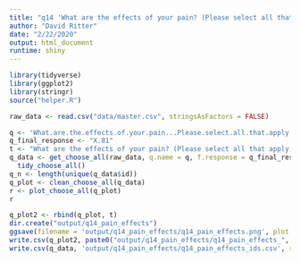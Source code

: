 ```yaml
---
title: "q14 'What are the effects of your pain? (Please select all that apply)'"
author: "David Ritter"
date: "2/22/2020"
output: html_document
runtime: shiny
---
```


```r
library(tidyverse)
library(ggplot2)
library(stringr)
source("helper.R")
```

```r
raw_data <- read.csv("data/master.csv", stringsAsFactors = FALSE)
```

```r
q <- 'What.are.the.effects.of.your.pain...Please.select.all.that.apply.'
q_final_response <- "X.81"
t <- "What are the effects of your pain? (Please select all that apply)"
q_data <- get_choose_all(raw_data, q.name = q, f.response = q_final_response) %>%
  tidy_choose_all()
q_n <- length(unique(q_data$id))
q_plot <- clean_choose_all(q_data)
r <- plot_choose_all(q_plot)
r
```

```r
q_plot2 <- rbind(q_plot, t)
dir.create("output/q14_pain_effects")
ggsave(filename = 'output/q14_pain_effects/q14_pain_effects.png', plot = r, device = 'png')
write.csv(q_plot2, paste0("output/q14_pain_effects/q14_pain_effects_", q_n,".csv"), row.names=F)
write.csv(q_data, 'output/q14_pain_effects/q14_pain_effects_ids.csv', row.names = FALSE)
```
